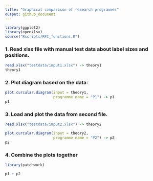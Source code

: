 ```yaml
---
title: "Graphical comparison of research programmes"
output: github_document
---
```


```r
library(ggplot2)
library(openxlsx)
source("Rscripts/RPC_functions.R")
```

### 1. Read xlsx file with manual test data about label sizes and positions.

```r
read.xlsx("testdata/input1.xlsx") -> theory1
theory1
```

### 2. Plot diagram based on the data:

```r
plot.curcular.diagram(input = theory1,
                      programme.name = "P1") -> p1
p1
```

### 3. Load and plot the data from second file.

```r
read.xlsx("testdata/input2.xlsx") -> theory2

plot.curcular.diagram(input = theory2,
                      programme.name = "P2") -> p2
p2
```

### 4. Combine the plots together

```r
library(patchwork)

p1 + p2
```
